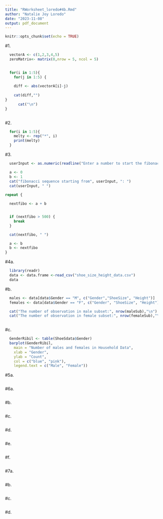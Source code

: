 ```yaml
---
title: "RWorksheet_loredo#4b.Rmd"
author: "Natalie Joy Loredo"
date: "2023-11-08"
output: pdf_document
---
```


```r
knitr::opts_chunk$set(echo = TRUE)
```
 
#1.
```r
  vectorA <- c(1,2,3,4,5) 
  zeroMatrix<- matrix(0,nrow = 5, ncol = 5)

    
  for(i in 1:5){
    for(j in 1:5) {
        
    diff <- abs(vectorA[i]-j)
    
    cat(diff,"")
}
      cat("\n")
}
  
```      
#2.
```r
  for(i in 1:5){
    melty <- rep("*", i)
    print(melty)
  }

```
#3.
```r
     
  userInput <- as.numeric(readline("Enter a number to start the fibonacci sequence: "))

  a <- 0
  b <- 1
  cat("fibonacci sequence starting from", userInput, ": ")
  cat(userInput, " ")
  
repeat {

  nextfibo <- a + b


  if (nextfibo > 500) {
    break
  }

  cat(nextfibo, " ")

  a <- b
  b <- nextfibo
}
```

#4a.
```r
  library(readr)
  data <- data.frame <-read_csv("shoe_size_height_data.csv")
  data
```

#b.
```r
  males <- data[data$Gender == "M", c("Gender","ShoeSize", "Height")]
  females <- data[data$Gender == "F", c("Gender", "ShoeSize", "Height")]

  cat("The number of observation in male subset:", nrow(maleSub),"\n")
  cat("The number of observation in female subset:", nrow(femaleSub),"\n")
  
```
#c.
```r
  GenderRibil <- table(ShoeSdata$Gender)
  barplot(GenderRibil, 
    main = "Number of males and females in Household Data", 
    xlab = "Gender", 
    ylab = "Count",
    col = c("blue", "pink"), 
    legend.text = c("Male", "Female"))
```
#5a.
```r

```
#6a.
```r

```
#b.
```r

```
#c.
```r

```
#d.
```r

```
#e.
```r

```
#f.
```r

```
#7a.
```r

```
#b.
```r

```
#c.
```r

```
#d.
```r

```

         